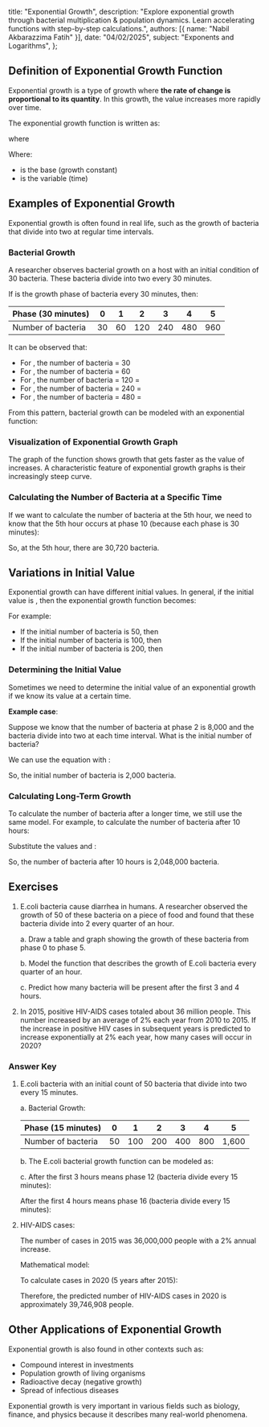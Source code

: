 
  title: "Exponential Growth",
  description: "Explore exponential growth through bacterial multiplication & population dynamics. Learn accelerating functions with step-by-step calculations.",
  authors: [{ name: "Nabil Akbarazzima Fatih" }],
  date: "04/02/2025",
  subject: "Exponents and Logarithms",
};

## Definition of Exponential Growth Function

Exponential growth is a type of growth where **the rate of change is proportional to its quantity**. In this growth, the value increases more rapidly over time.

The exponential growth function is written as:

<InlineMath math="f(x) = a^x" /> where <InlineMath math="a > 1" />

Where:

- <InlineMath math="a" /> is the base (growth constant)
- <InlineMath math="x" /> is the variable (time)

## Examples of Exponential Growth

Exponential growth is often found in real life, such as the growth of bacteria that divide into two at regular time intervals.

### Bacterial Growth

A researcher observes bacterial growth on a host with an initial condition of 30 bacteria. These bacteria divide into two every 30 minutes.

If <InlineMath math="x" /> is the growth phase of bacteria every 30 minutes, then:

| Phase (30 minutes) | 0   | 1   | 2   | 3   | 4   | 5   |
| ------------------ | --- | --- | --- | --- | --- | --- |
| Number of bacteria | 30  | 60  | 120 | 240 | 480 | 960 |

It can be observed that:

- For <InlineMath math="x = 0" />, the number of bacteria = 30
- For <InlineMath math="x = 1" />, the number of bacteria = 60
- For <InlineMath math="x = 2" />, the number of bacteria = 120 = <InlineMath math="2^2 \cdot 30" />
- For <InlineMath math="x = 3" />, the number of bacteria = 240 = <InlineMath math="2^3 \cdot 30" />
- For <InlineMath math="x = 4" />, the number of bacteria = 480 = <InlineMath math="2^4 \cdot 30" />

From this pattern, bacterial growth can be modeled with an exponential function:

<BlockMath math="f(x) = 30 \cdot (2^x)" />

### Visualization of Exponential Growth Graph

The graph of the function <InlineMath math="f(x) = 30 \cdot (2^x)" /> shows growth that gets faster as the value of <InlineMath math="x" /> increases. A characteristic feature of exponential growth graphs is their increasingly steep curve.

<FunctionChart
  p={30}
  a={2}
  title="Bacterial Growth"
  description="Growth of bacteria that divide into two every 30 minutes."
/>

### Calculating the Number of Bacteria at a Specific Time

If we want to calculate the number of bacteria at the 5th hour, we need to know that the 5th hour occurs at phase 10 (because each phase is 30 minutes):

<BlockMath math="f(10) = 30 \cdot (2^{10}) = 30 \cdot 1024 = 30,720" />

So, at the 5th hour, there are 30,720 bacteria.

## Variations in Initial Value

Exponential growth can have different initial values. In general, if the initial value is <InlineMath math="P_0" />, then the exponential growth function becomes:

<BlockMath math="f(x) = P_0 \cdot (a^x)" />

For example:

- If the initial number of bacteria is 50, then <InlineMath math="f(x) = 50 \cdot (2^x)" />
- If the initial number of bacteria is 100, then <InlineMath math="f(x) = 100 \cdot (2^x)" />
- If the initial number of bacteria is 200, then <InlineMath math="f(x) = 200 \cdot (2^x)" />

### Determining the Initial Value

Sometimes we need to determine the initial value <InlineMath math="x_0" /> of an exponential growth if we know its value at a certain time.

**Example case**:

Suppose we know that the number of bacteria at phase 2 is 8,000 and the bacteria divide into two at each time interval. What is the initial number of bacteria?

We can use the equation <InlineMath math="x_2 = a^2 \cdot x_0" /> with <InlineMath math="a = 2" />:

<div className="flex flex-col gap-4">
  <BlockMath math="x_2 = a^2 \cdot x_0" />
  <BlockMath math="8000 = 2^2 \cdot x_0" />
  <BlockMath math="8000 = 4 \cdot x_0" />
  <BlockMath math="\frac{8000}{4} = x_0" />
  <BlockMath math="x_0 = 2000" />
</div>

So, the initial number of bacteria is 2,000 bacteria.

### Calculating Long-Term Growth

To calculate the number of bacteria after a longer time, we still use the same model. For example, to calculate the number of bacteria after 10 hours:

<BlockMath math="x_{10} = a^{10} \cdot x_0" />

Substitute the values <InlineMath math="a = 2" /> and <InlineMath math="x_0 = 2,000" />:

<div className="flex flex-col gap-4">
  <BlockMath math="x_{10} = 2^{10} \cdot 2,000" />
  <BlockMath math="x_{10} = 1,024 \cdot 2,000" />
  <BlockMath math="x_{10} = 2,048,000" />
</div>

So, the number of bacteria after 10 hours is 2,048,000 bacteria.

## Exercises

1. E.coli bacteria cause diarrhea in humans. A researcher observed the growth of 50 of these bacteria on a piece of food and found that these bacteria divide into 2 every quarter of an hour.

   a. Draw a table and graph showing the growth of these bacteria from phase 0 to phase 5.

   b. Model the function that describes the growth of E.coli bacteria every quarter of an hour.

   c. Predict how many bacteria will be present after the first 3 and 4 hours.

2. In 2015, positive HIV-AIDS cases totaled about 36 million people. This number increased by an average of 2% each year from 2010 to 2015. If the increase in positive HIV cases in subsequent years is predicted to increase exponentially at 2% each year, how many cases will occur in 2020?

### Answer Key

1. E.coli bacteria with an initial count of 50 bacteria that divide into two every 15 minutes.

   a. Bacterial Growth:

   | Phase (15 minutes) | 0   | 1   | 2   | 3   | 4   | 5     |
   | ------------------ | --- | --- | --- | --- | --- | ----- |
   | Number of bacteria | 50  | 100 | 200 | 400 | 800 | 1,600 |

   <FunctionChart
     p={50}
     a={2}
     n={7}
     title="Bacterial Growth"
     description="Growth of bacteria that divide into two every 15 minutes."
   />

   b. The E.coli bacterial growth function can be modeled as:

   <BlockMath math="f(x) = 50 \cdot (2^x)" />

   c. After the first 3 hours means phase 12 (bacteria divide every 15 minutes):

   <div className="flex flex-col gap-4">
     <BlockMath math="f(12) = 50 \cdot (2^{12})" />
     <BlockMath math="f(12) = 50 \cdot 4,096" />
     <BlockMath math="f(12) = 204,800" />
   </div>

   After the first 4 hours means phase 16 (bacteria divide every 15 minutes):

   <div className="flex flex-col gap-4">
     <BlockMath math="f(16) = 50 \cdot (2^{16})" />
     <BlockMath math="f(16) = 50 \cdot 65,536" />
     <BlockMath math="f(16) = 3,276,800" />
   </div>

2. HIV-AIDS cases:

   The number of cases in 2015 was 36,000,000 people with a 2% annual increase.

   Mathematical model:

   <BlockMath math="f(x) = 36,000,000 \cdot (1 + 0.02)^x" />

   To calculate cases in 2020 (5 years after 2015):

   <div className="flex flex-col gap-4">
     <BlockMath math="f(5) = 36,000,000 \cdot (1.02)^5" />
     <BlockMath math="f(5) = 36,000,000 \cdot 1.1040808" />
     <BlockMath math="f(5) = 39,746,908" />
   </div>

   Therefore, the predicted number of HIV-AIDS cases in 2020 is approximately 39,746,908 people.

## Other Applications of Exponential Growth

Exponential growth is also found in other contexts such as:

- Compound interest in investments
- Population growth of living organisms
- Radioactive decay (negative growth)
- Spread of infectious diseases

Exponential growth is very important in various fields such as biology, finance, and physics because it describes many real-world phenomena.
